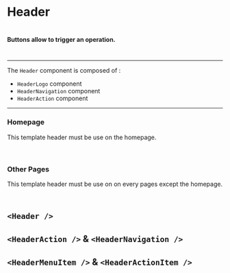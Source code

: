 


<Meta title="🧬Molecules|Header" />

# Header

#

#

#### Buttons allow to trigger an operation.

#

---

The `Header` component is composed of : 

   - `HeaderLogo` component
   - `HeaderNavigation` component
   - `HeaderAction` component  
---

### Homepage

This template header must be use on the homepage.

<Preview>
  <Story name="White Homepage Header">
    <Header color="white">
      <HeaderLogo>
        <Corporate text="My website (logo)" />
      </HeaderLogo>
      <HeaderNavigation ariaLabel="Menu">
        <HeaderMenuItem label="Home" href="https://octo.com" current />
        <HeaderMenuItem label="Link 1" href="https://octo.com" />
        <HeaderMenuItem label="Link 2" href="https://octo.com" />
        <HeaderMenuItem label="Link 3" href="https://octo.com" />
      </HeaderNavigation>
      <HeaderAction ariaLabel="Translation Swicth">
        <HeaderActionItem label="Fr" href="https://octo.com" />
        <HeaderActionItem label="En" href="https://octo.com" current />
      </HeaderAction>
    </Header>
  </Story>
</Preview>

<Preview>
  <Story name="Primary Homepage Header">
    <Header>
      <HeaderLogo>
        <Corporate color="white" text="My website (logo)" />
      </HeaderLogo>
      <HeaderNavigation ariaLabel="Menu">
        <HeaderMenuItem color="white" label="Home" href="https://octo.com" />
        <HeaderMenuItem color="white" label="Link 1" href="https://octo.com" />
        <HeaderMenuItem
          color="white"
          label="Link 2"
          href="https://octo.com"
          current
        />
        <HeaderMenuItem color="white" label="Link 3" href="https://octo.com" />
      </HeaderNavigation>
      <HeaderAction ariaLabel="Translation Switch">
        <HeaderActionItem color="white" label="Fr" href="https://octo.com" />
        <HeaderActionItem
          color="white"
          label="En"
          href="https://octo.com"
          current
        />
      </HeaderAction>
    </Header>
  </Story>
</Preview>

### Other Pages

This template header must be use on on every pages except the homepage.

<Preview>
  <Story name="White Pages Header">
    <Header color="white" sticky>
      <HeaderLogo>
        <Acronym text="My website (logo)" color="twotone" />
      </HeaderLogo>
      <HeaderNavigation ariaLabel="Menu">
        <HeaderMenuItem label="Home" href="https://octo.com" current />
        <HeaderMenuItem label="Link 1" href="https://octo.com" />
        <HeaderMenuItem label="Link 2" href="https://octo.com" />
        <HeaderMenuItem label="Link 3" href="https://octo.com" />
      </HeaderNavigation>
      <HeaderAction ariaLabel="Translation switch">
        <HeaderActionItem label="Fr" href="https://octo.com" />
        <HeaderActionItem label="En" href="https://octo.com" current />
      </HeaderAction>
    </Header>
  </Story>
</Preview>

<Preview>
  <Story name="Primary Pages Header">
    <Header sticky>
      <HeaderLogo>
        <Acronym color="white" text="My website (logo)" />
      </HeaderLogo>
      <HeaderNavigation ariaLabel="Menu">
        <HeaderMenuItem color="white" label="Home" href="https://octo.com" />
        <HeaderMenuItem color="white" label="Link 1" href="https://octo.com" />
        <HeaderMenuItem
          color="white"
          label="Link 2"
          href="https://octo.com"
          current
        />
        <HeaderMenuItem color="white" label="Link 3" href="https://octo.com" />
      </HeaderNavigation>
      <HeaderAction ariaLabel="Translation Switch">
        <HeaderActionItem color="white" label="Fr" href="https://octo.com" />
        <HeaderActionItem
          color="white"
          label="En"
          href="https://octo.com"
          current
        />
      </HeaderAction>
    </Header>
  </Story>
</Preview>

## `<Header />`

<Props of={Header} />

## `<HeaderAction />` & `<HeaderNavigation />`

<Props of={HeaderAction} />

## `<HeaderMenuItem />` & `<HeaderActionItem />`

<Props of={HeaderActionItem} />
